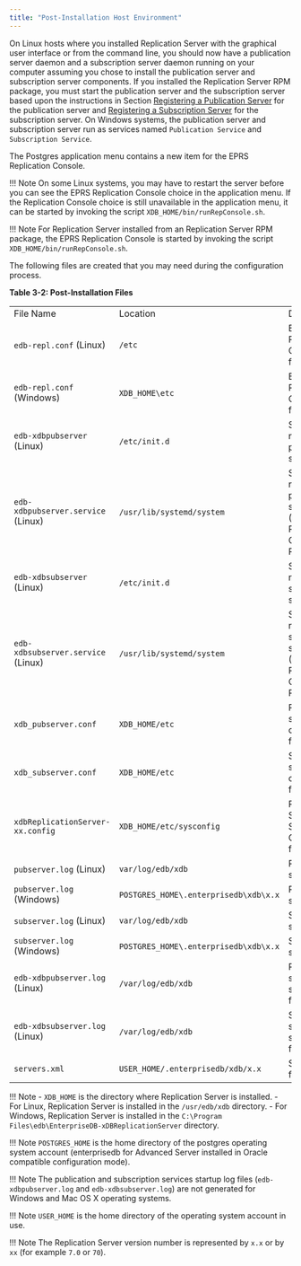 ```yaml
---
title: "Post-Installation Host Environment"
---
```


<div id="post_installation_host_environment" class="registered_link"></div>

On Linux hosts where you installed Replication Server with the graphical user interface or from the command line, you should now have a publication server daemon and a subscription server daemon running on your computer assuming you chose to install the publication server and subscription server components. If you installed the Replication Server RPM package, you must start the publication server and the subscription server based upon the instructions in Section [Registering a Publication Server](../05_smr_operation/02_creating_publication/01_registering_publication_server/#registering_publication_server) for the publication server and [Registering a Subscription Server](../05_smr_operation/03_creating_subscription/01_registering_subscription_server/#registering_subscription_server) for the subscription server. On Windows systems, the publication server and subscription server run as services named `Publication Service` and `Subscription Service`.

The Postgres application menu contains a new item for the EPRS Replication Console.

!!! Note
    On some Linux systems, you may have to restart the server before you can see the EPRS Replication Console choice in the application menu. If the Replication Console choice is still unavailable in the application menu, it can be started by invoking the script `XDB_HOME/bin/runRepConsole.sh`.

!!! Note
    For Replication Server installed from an Replication Server RPM package, the EPRS Replication Console is started by invoking the script `XDB_HOME/bin/runRepConsole.sh`.

The following files are created that you may need during the configuration process.

**Table 3-2: Post-Installation Files**

|                                    |                                       |                                                                                      |
| ---------------------------------- | ------------------------------------- | ------------------------------------------------------------------------------------ |
| File Name                          | Location                              | Description                                                                          |
| `edb-repl.conf` (Linux)            | `/etc`                                | EPRS Replication Configuration file                                                   |
| `edb-repl.conf` (Windows)          | `XDB_HOME\etc`                        | EPRS Replication Configuration file                                                   |
| `edb-xdbpubserver` (Linux)         | `/etc/init.d`                         | Start, stop, or restart the publication server                                       |
| `edb-xdbpubserver.service` (Linux) | `/usr/lib/systemd/system`             | Start, stop, or restart the publication server (CentOS 7, RHEL 7, CentOS 8, RHEL 8)  |
| `edb-xdbsubserver` (Linux)         | `/etc/init.d`                         | Start, stop, or restart the subscription server                                      |
| `edb-xdbsubserver.service` (Linux) | `/usr/lib/systemd/system`             | Start, stop, or restart the subscription server (CentOS 7, RHEL 7, CentOS 8, RHEL 8) |
| `xdb_pubserver.conf`               | `XDB_HOME/etc`                        | Publication server configuration file                                                |
| `xdb_subserver.conf`               | `XDB_HOME/etc`                        | Subscription server configuration file                                               |
| `xdbReplicationServer-xx.config`   | `XDB_HOME/etc/sysconfig`              | Replication Server Startup Configuration file                                                       |
| `pubserver.log` (Linux)            | `var/log/edb/xdb`                     | Publication server log file                                                          |
| `pubserver.log` (Windows)          | `POSTGRES_HOME\.enterprisedb\xdb\x.x` | Publication server log file                                                          |
| `subserver.log` (Linux)            | `var/log/edb/xdb`                     | Subscription server log file                                                         |
| `subserver.log` (Windows)          | `POSTGRES_HOME\.enterprisedb\xdb\x.x` | Subscription server log file                                                         |
| `edb-xdbpubserver.log` (Linux)     | `/var/log/edb/xdb`                    | Publication services startup log file                                                |
| `edb-xdbsubserver.log` (Linux)     | `/var/log/edb/xdb`                    | Subscription services startup log file                                               |
| `servers.xml`                      | `USER_HOME/.enterprisedb/xdb/x.x`     | Server login file                                                                    |

!!! Note
    - `XDB_HOME` is the directory where Replication Server is installed. 
    - For Linux, Replication Server is installed in the `/usr/edb/xdb` directory.
    - For Windows, Replication Server is installed in the `C:\Program Files\edb\EnterpriseDB-xDBReplicationServer` directory.

!!! Note
    `POSTGRES_HOME` is the home directory of the postgres operating system account (enterprisedb for Advanced Server installed in Oracle compatible configuration mode).

!!! Note
    The publication and subscription services startup log files (`edb-xdbpubserver.log` and `edb-xdbsubserver.log`) are not generated for Windows and Mac OS X operating systems.

!!! Note
    `USER_HOME` is the home directory of the operating system account in use.

!!! Note
    The Replication Server version number is represented by `x.x` or by `xx` (for example `7.0` or `70`).
